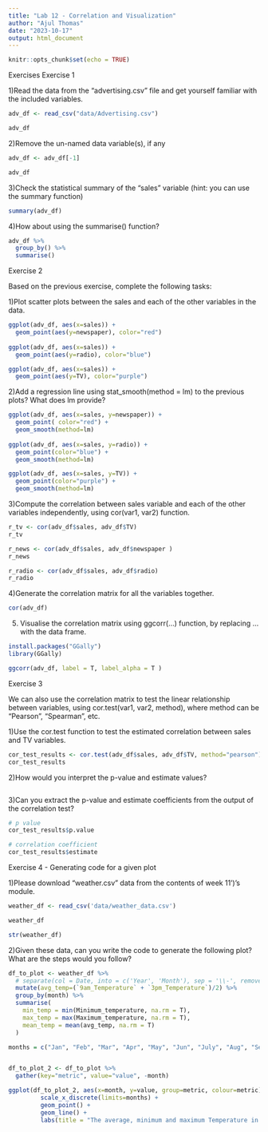 ```yaml
---
title: "Lab 12 - Correlation and Visualization"
author: "Ajul Thomas"
date: "2023-10-17"
output: html_document
---
```


```r
knitr::opts_chunk$set(echo = TRUE)
```

Exercises
Exercise 1

1)Read the data from the “advertising.csv” file and get yourself familiar with the included variables.

```r

adv_df <- read_csv("data/Advertising.csv")

adv_df

```


    
2)Remove the un-named data variable(s), if any

```r

adv_df <- adv_df[-1] 

adv_df


```


3)Check the statistical summary of the “sales” variable (hint: you can use the summary function)

```r

summary(adv_df)


```


4)How about using the summarise() function?

```r

adv_df %>% 
  group_by() %>% 
  summarise()


```



Exercise 2

Based on the previous exercise, complete the following tasks:

1)Plot scatter plots between the sales and each of the other variables in the data.

```r

ggplot(adv_df, aes(x=sales)) +
  geom_point(aes(y=newspaper), color="red")
  
ggplot(adv_df, aes(x=sales)) +
  geom_point(aes(y=radio), color="blue")

ggplot(adv_df, aes(x=sales)) +
  geom_point(aes(y=TV), color="purple")

```


2)Add a regression line using stat_smooth(method = lm) to the previous plots? What does lm provide?

```r

ggplot(adv_df, aes(x=sales, y=newspaper)) +
  geom_point( color="red") +
  geom_smooth(method=lm)
  
ggplot(adv_df, aes(x=sales, y=radio)) +
  geom_point(color="blue") +
  geom_smooth(method=lm)

ggplot(adv_df, aes(x=sales, y=TV)) +
  geom_point(color="purple") +
  geom_smooth(method=lm)


```

3)Compute the correlation between sales variable and each of the other variables independently, using cor(var1, var2) function.

```r

r_tv <- cor(adv_df$sales, adv_df$TV)
r_tv

r_news <- cor(adv_df$sales, adv_df$newspaper )
r_news

r_radio <- cor(adv_df$sales, adv_df$radio)
r_radio

```

4)Generate the correlation matrix for all the variables together.


```r

cor(adv_df)

```

5) Visualise the correlation matrix using ggcorr(…) function, by replacing … with the data frame.

```r


install.packages("GGally")
library(GGally)

ggcorr(adv_df, label = T, label_alpha = T )

```


Exercise 3

We can also use the correlation matrix to test the linear relationship between variables, using cor.test(var1, var2, method), where method can be “Pearson”, “Spearman”, etc.

1)Use the cor.test function to test the estimated correlation between sales and TV variables.

```r

cor_test_results <- cor.test(adv_df$sales, adv_df$TV, method="pearson")
cor_test_results

```

2)How would you interpret the p-value and estimate values?

```r



```


3)Can you extract the p-value and estimate coefficients from the output of the correlation test?

```r

# p value
cor_test_results$p.value

# correlation coefficient
cor_test_results$estimate

```


Exercise 4 - Generating code for a given plot

1)Please download “weather.csv” data from the contents of week 11’)’s module.


```r

weather_df <- read_csv('data/weather_data.csv')

weather_df

str(weather_df)

```


2)Given these data, can you write the code to generate the following plot? What are the steps would you follow?

```r

df_to_plot <- weather_df %>% 
  # separate(col = Date, into = c('Year', 'Month'), sep = '\\-', remove = F) %>% 
  mutate(avg_temp=(`9am_Temperature` + `3pm_Temperature`)/2) %>% 
  group_by(month) %>% 
  summarise(
    min_temp = min(Minimum_temperature, na.rm = T),
    max_temp = max(Maximum_temperature, na.rm = T),
    mean_temp = mean(avg_temp, na.rm = T)
  )

months = c("Jan", "Feb", "Mar", "Apr", "May", "Jun", "July", "Aug", "Sep", "Oct", "Nov", "Dec")


df_to_plot_2 <- df_to_plot %>% 
  gather(key="metric", value="value", -month)

ggplot(df_to_plot_2, aes(x=month, y=value, group=metric, colour=metric)) +
         scale_x_discrete(limits=months) + 
         geom_point() +
         geom_line() +
         labs(title = "The average, minimum and maximum Temperature in 2019", x = "Months", y = "Value (in degree celsius)")

```


